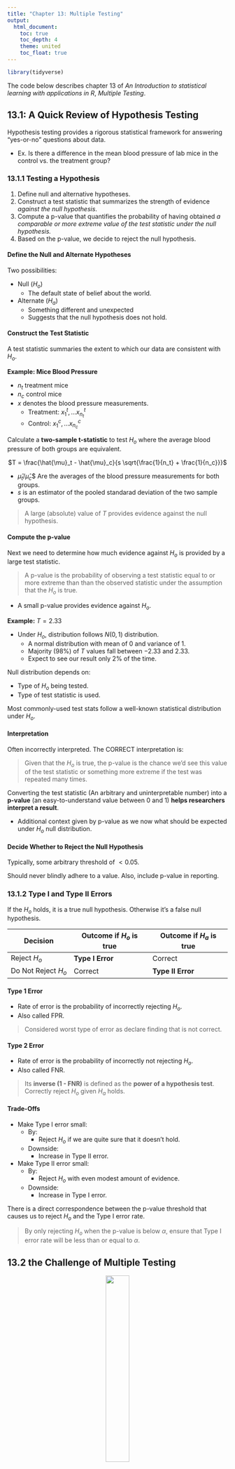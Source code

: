 ```yaml
---
title: "Chapter 13: Multiple Testing"
output:
  html_document:
    toc: true
    toc_depth: 4
    theme: united
    toc_float: true
---
```


```r
library(tidyverse)
```

The code below describes chapter 13 of *An Introduction to statistical learning with applications in R*, *Multiple Testing*.

## 13.1: A Quick Review of Hypothesis Testing

Hypothesis testing provides a rigorous statistical framework for answering "yes-or-no" questions about data.

-   Ex. Is there a difference in the mean blood pressure of lab mice in the control vs. the treatment group?

### 13.1.1 Testing a Hypothesis

1.  Define null and alternative hypotheses.
2.  Construct a test statistic that summarizes the strength of evidence *against the null hypothesis*.
3.  Compute a p-value that quantifies the probability of having obtained *a comparable or more extreme value of the test statistic under the null hypothesis.*
4.  Based on the p-value, we decide to reject the null hypothesis.

#### Define the Null and Alternate Hypotheses

Two possibilities:

-   Null ($H_o$)
    -   The default state of belief about the world.
-   Alternate ($H_a$)
    -   Something different and unexpected
    -   Suggests that the null hypothesis does not hold.

#### Construct the Test Statistic

A test statistic summaries the extent to which our data are consistent with $H_o$.

**Example: Mice Blood Pressure**

-   $n_t$ treatment mice
-   $n_c$ control mice
-   $x$ denotes the blood pressure measurements.
    -   Treatment: $x_1^t, ... x^t_{n_t}$
    -   Control: $x_1^c, ... x^c_{n_c}$

Calculate a **two-sample t-statistic** to test $H_o$ where the average blood pressure of both groups are equivalent.

<center>$T = \frac{\hat{\mu}_t - \hat{\mu}_c}{s \sqrt{\frac{1}{n_t} + \frac{1}{n_c}}}$</center>

-   $\hat{\mu}_t/\hat{\mu}_c$\$ Are the averages of the blood pressure measurements for both groups.
-   $s$ is an estimator of the pooled standarad deviation of the two sample groups.

> A large (absolute) value of $T$ provides evidence against the null hypothesis.

#### Compute the p-value

Next we need to determine how much evidence against $H_o$ is provided by a large test statistic.

> A p-value is the probability of observing a test statistic equal to or more extreme than than the observed statistic under the assumption that the $H_o$ is true.

-   A small p-value provides evidence against $H_o$.

**Example:** $T = 2.33$

-   Under $H_o$, distribution follows $N(0,1)$ distribution.
    -   A normal distribution with mean of 0 and variance of 1.
    -   Majority (98%) of $T$ values fall between $-2.33$ and $2.33$.
    -   Expect to see our result only 2% of the time.

Null distribution depends on:

-   Type of $H_o$ being tested.
-   Type of test statistic is used.

Most commonly-used test stats follow a well-known statistical distribution under $H_o$.

#### Interpretation

Often incorrectly interpreted. The CORRECT interpretation is:

> Given that the $H_o$ is true, the p-value is the chance we'd see this value of the test statistic or something more extreme if the test was repeated many times.

Converting the test statistic (An arbitrary and uninterpretable number) into a **p-value** (an easy-to-understand value between 0 and 1) **helps researchers interpret a result**.

-   Additional context given by p-value as we now what should be expected under $H_o$ null distribution.

#### Decide Whether to Reject the Null Hypothesis

Typically, some arbitrary threshold of $<0.05$.

Should never blindly adhere to a value. Also, include p-value in reporting.

### 13.1.2 Type I and Type II Errors

If the $H_o$ holds, it is a true null hypothesis. Otherwise it's a false null hypothesis.

| Decision            | Outcome if $H_o$ is true | Outcome if $H_a$ is true |
|---------------------|--------------------------|--------------------------|
| Reject $H_o$        | **Type I Error**         | Correct                  |
| Do Not Reject $H_o$ | Correct                  | **Type II Error**        |

#### Type 1 Error

-   Rate of error is the probability of incorrectly rejecting $H_o$.
-   Also called FPR.

> Considered worst type of error as declare finding that is not correct.

#### Type 2 Error

-   Rate of error is the probability of incorrectly not rejecting $H_o$.
-   Also called FNR.

> Its **inverse (1 - FNR)** is defined as the **power of a hypothesis test**. Correctly reject $H_o$ given $H_a$ holds.

#### Trade-Offs

-   Make Type I error small:
    -   By:
        -   Reject $H_o$ if we are quite sure that it doesn't hold.
    -   Downside:
        -   Increase in Type II error.
-   Make Type II error small:
    -   By:
        -   Reject $H_o$ with even modest amount of evidence.
    -   Downside:
        -   Increase in Type I error.

There is a direct correspondence between the p-value threshold that causes us to reject $H_o$ and the Type I error rate.

> By only rejecting $H_o$ when the p-value is below $\alpha$, ensure that Type I error rate will be less than or equal to $\alpha$.

## 13.2 the Challenge of Multiple Testing

<center>![](https://www.explainxkcd.com/wiki/images/3/3f/significant.png){height="33%"}</center>

How do we reject all null hypotheses for which the corresponding p-value falls below some threshold?

**Example: Flip Fair Coins**

-   $n = 1024$ coins.
-   $x = 10$ flips per coin.
-   What is the change that any single coin comes up *all tails*?
    -   $\frac{1}{2 ^ {10}} = \frac{1}{1,024} \approx 0.001$
    -   Standard hypothesis test for the $H_o$ (**This particular coin is fair.**) gives a p-value below **0.002**.
        -   Report both possibilities: 10 tails or 10 heads.

> When testing a large number of null hypotheses, we are bound to get some very small p-values by chance.

Another example. If FPR or $\alpha = 0.01$:

-   Test $m$ null hypotheses where $m = 10,000$.
-   $NumberNullHypothesesRejected = 0.01 * m = 100$
-   100 $H_o$ rejected by chance!

## 13.3 The Family-Wise Error Rate

### 13.3.1 What is the Family-Wise Error Rate?

Also called FWER.

-   When setting of $m$ null hypotheses.
-   Probability of making at least one Type I error among $m$ $H_o$s.

Possibilities when performing $m$ hypothesis tests.

| Action              | $H_o$ is True | $H_o$ is False | Total |
|---------------------|---------------|----------------|-------|
| Reject $H_o$        | $V$           | $S$            | $R$   |
| Do Not Reject $H_o$ | $U$           | $W$            | $m-R$ |

-   $V$ = Number of Type I Errors
-   $S$ = Number of true positives
-   $U$ = Number of true negatives
-   $W$ = Number of Type II Errors

Family wise error rate is given by:

<center>$FWER = Pr(V >= 1)$</center>

When accounting for level $\alpha$, FPR results in the following FWER.

<center>

$FWER(\alpha) = 1-Pr(V=0)$

-   $Pr(V=0)$ is the probability we do not falsely reject **any** null hypotheses.
-   Also, $Pr(\cap^m_{j=1}\{$do not falsely reject $H_oj$ $\})$

</center>

Each test of the $m$ tests are independent therefore:

-   $FWER(\alpha) = 1 - (1-\alpha)^m$
-   At an $\alpha = 0.05$, the $FWER = 1 - (1-0.05)^{100} = 0.994$
    -   **A 99.4% chance of at least one FP!**

> Only for very small like $\alpha = 0.001$, can we ensure a small FWER for a moderate number of hypothesis tests. More evidence in reject a $H_o$ is required to control FWER than FPR for a single test.

### 13.3.2 Approaches to Control the Family-Wise Error Rate

Using the `Fund` data set, we'll test general-purpose as well as more specialized methods for controlling the FWER.

-   Records the monthy percentage excess returns for 2,000 fund managers.
-   $n=50$ months

| Manager | Mean, $\overline{x}$ | Standard Deviation, $s$ | t-statistic | p-value |
|---------------|---------------|---------------|---------------|---------------|
| One     | 3.0                  | 7.4                     | 2.86        | 0.006   |
| Two     | -0.1                 | 6.9                     | -0.10       | 0.918   |
| Three   | 2.8                  | 7.5                     | 2.62        | 0.012   |
| Four    | 0.5                  | 6.7                     | 0.53        | 0.601   |
| Five    | 0.3                  | 6.8                     | 0.31        | 0.756   |

#### The Bonferroni Method

Event of Type I Error ($A_j$) for $jth$ null hypothesis among $m$ null hypotheses.

-   $j = 1, ..., m$
-   $FWER(\alpha) = Pr($falsely reject **at least** one null hypothesis$)$
    -   $\le \sum_{j=1}^{m} Pr(A_j)$
    -   $Pr(A \cup B) \le Pr(A) + Pr(B)$ (regardless if independent)

With the Bonferroni method:

-   Set the threshold for rejecting each hypothesis test to $\alpha / m$ so that $Pr(A_j) \le \alpha / m$ controlling the FPR at $\alpha$.

> If $\alpha = 0.1$ for $m=100$ null hypotheses, each $H_o$ can only be rejected if its p-value is below $0.001 = 0.1 / 100$

For the example above:

-   $H_o$ = The mean return of a manager is 0.
-   $H_a$ = The mean return of a manager is greater than 0.
-   Without Bonferroni, reject $H_{oj}$ for 1st and 3rd manager incorrectly.
    -   $FWER \ge 0.05$
-   With Bonferroni:
    -   $\alpha/m = 0.05 / 5 = 0.01$
    -   Only reject $H_{o1}$.

##### Downside

Very conservative approach to FWER control. Reject fewer null hypotheses and therefore increase Type II errors.

#### Holm's Step-Down Procedure

Alternative to Bonferonni method:

-   a.k.a. Holm-Bonferroni method
-   Less conservative than Bonferroni method.
-   Makes no independence assumptions about the $m$ hypothesis tests.s

>  Reject more $H_o$ which decreases FNR (Type II Errors) and increases power. Preferred over Bonferroni.

##### Algorithm

1. Specify $\alpha$ level to control FWER.

2. Compute p-values for the $m$ null hypotheses.

3. Sort the p-values in ascending order.

4. Define $L$, the index of the threshold p-value.

<center>
$L = min \{ j: p_{(j)} > \frac{\alpha}{m + 1 -j} \}$
</center>

5. Reject all null hypotheses $H_{0j}$ for which $p_j < P_{(L)}$

For the example above:
```r
p_vals <- c(
  "1" = 0.006,
  "2" = 0.918,
  "3" = 0.012,
  "4" = 0.601,
  "5" = 0.756
)
```

```r
# Check if p-value is valid for Holm-Bonferonni procedure for controlling FWER.
# @param `p_val` - (numeric) p-value
# @param `m`     - (numeric) Number of null hypotheses
# @param `j`     - (numeric) p-value position among `m`
# @param `alpha` - (numeric) Level
#
# @return        - (bool) Reject null?
holms_method <- function(p_val, m, j, alpha = 0.05) {
  return(p_val < (alpha / (m + 1 - j)))
}
```

```r
for (i in order(p_vals)) {
  res <- holms_method(p_vals[i], length(p_vals), i, alpha = 0.05)
  switch(
    # R coerces keys to numeric
    # Can't use numbers for switch statements unless positional cases.
    toString(i),
    # Only 1st and 3rd manager are rejected.
    "1" = stopifnot(isTRUE(res)),
    "3" = stopifnot(isTRUE(res)),
    stopifnot(!isTRUE(res))
  )
}
```

Here, Holm's method is more powerful than the Bonferroni method as it rejects $H_{o1}$ and $H_{o3}$.

#### Two Special Case: Tukey's Method and Scheffe's Method
Can be more powerful than Bonferroni and Holm's methods in controlling FWER in certain tasks.

For `Fund` dataset:

- Manager One and Two have the greatest difference in return means.
- $H_o$: The returns of the two managers is equal.
  - Two-sample t-test for $H_o$ yields p-value of 0.0349. Some evidence to reject.
  - Misleading as only compared average returns of M1 and M2 **after looking at returns of all 5 managers.**
    - Performed $m = 5 * (5 - 1) / 2 = 10$ hypothesis tests and selected one with smallest p-value.
    - Could correct with Bonferroni and only reject if below $0.05 / 10 = 0.005$.
      - Not optimal as too stringent. **p-values for the comparisons are related so not independent.**

##### Tukey's method

- When performing $m=G(G-1)/2$ pairwise comparisons of $G$ means, the method controls the FWER at level $\alpha$ while rejecting all $H_o$s where p-value falls below $\alpha_T$ for some $\alpha_T > \alpha / m$.

##### Scheffe's method

From `Fund` data, notice that M1 and M3 have higher mean returns than M2, M4, and M5.

- Testing $H_o$, that the average returns of two groups of managers are equal:
  - $H_o = \frac{1}{2}(\mu_1 + \mu_3) = \frac{1}{3}(\mu_2 + \mu_4 + \mu_5)$
- Can use variant of two-sample t-test. Get p-value of 0.004 but **cannot reject $H_o$**.
  - Similar to above where seeing data means we essentially performed multiple hypothesis testing.

Using Scheffe's method, we can control FPR error at level $\alpha$ by computing a value $\alpha_S$ that can be used to reject $H_o$ if p-value is below $\alpha_s$.

- Can also use the same $\alpha_S$ for other combination of the same number of groupings.
  - ex. (M1 + M4) vs. (M2 + M3 + M5)

### 13.3.3 Trade-Off Between the FWER and Power

As the number of $m$ null hypotheses increases, power decreases at a given FWER.

- Remember, FWER at a given level $\alpha$ means that we are unlikely ($\le\alpha$) to reject **any true** $H_o$s (FPR)
- At large $m$, this limits rejection to very few $H_o$ to guarantee above statement.

## 13.4 The False Discovery Rate

### 13.4.1 Intuition for the False Discovery Rate
Using FWER to prevent FPs is too stringent when $m$ is large.

An alternative might be the ratio of FPs ($V$) to total Ps ($V + S = R$).

- This is the false discovery proportion (FDP).
- Should be low.
- But, ratio cannot be controlled as no way to be certain which hypotheses are true and which are false.
  - Similar to FWER.

Instead, control the **false discovery rate (FDR)**.

<center>
$FDR = E(FDP) = E(V/R)$
</center>

- FDR at level $q = 20\%$
  - Rejects as many $H_o$s as possible.
  - Guarantee that no more than $20\%$ of these are FPs, on average.

#### Applications

> For exploratory, rather than confirmatory purposes.

- Example:
  - Genomic researcher will sequence the genomes of individuals w/ or w/o a medication condition and for each of 20,000 genes, test whether sequence variants in that gene are associated with the medical condition of interest.
  - **Essentially performing $m = 20,000$ hypothesis tests.**
  - Goal is to see whether there is **an association between a gene and a disease** with further plans to investigate any genes for which there is evidence.
  - FWER not appropriate as we don't mind if a few FPs.
  - Need correction as cannot investigate all genes with p-values less than 0.05 (1000 would be considered significant by chance.)
    - With FDR, no more than 20% of genes studied are FPS.

> No standard accepted threshold for FDR control; it's context/data dependent.
